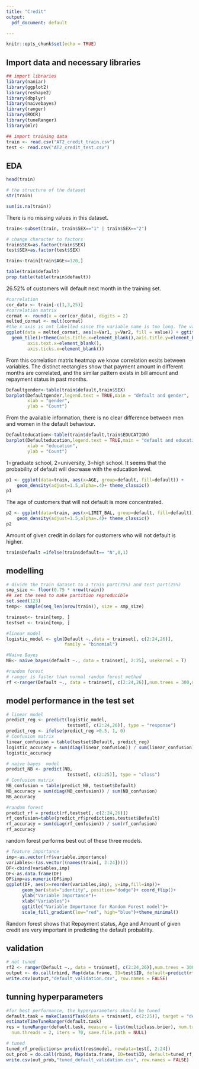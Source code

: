 ---
title: "Credit"
output: 
  pdf_document: default

---

```{r setup, include=FALSE}
knitr::opts_chunk$set(echo = TRUE)
```

## Import data and necessary libraries

```{r warning=FALSE,message=FALSE}
## import libraries
library(naniar)
library(ggplot2)
library(reshape2)
library(dbplyr)
library(naivebayes)
library(ranger)
library(ROCR)
library(tuneRanger)
library(mlr)
```


```{r}
## import training data
train <- read.csv("AT2_credit_train.csv")
test <- read.csv("AT2_credit_test.csv")
```

## EDA 

```{r}
head(train)
```

```{r}
# the structure of the dataset
str(train)
```

```{r}
sum(is.na(train))
```


There is no missing values in this dataset. 

```{r}
train<-subset(train, train$SEX=="1" | train$SEX=="2")
```

```{r}
# change character to factors
train$SEX=as.factor(train$SEX)
test$SEX=as.factor(test$SEX)
```


```{r}
train<-train[train$AGE<=120,]
```

```{r}
table(train$default)
prop.table(table(train$default))
```


26.52% of customers will default next month in the training set. 


```{r}
#correlation 
cor_data <- train[-c(1,3,25)]
#correlation matrix
cormat <- round(x = cor(cor_data), digits = 2)
melted_cormat <- melt(cormat)
#the x axis is not labelled since the variable name is too long. The variables have the same order from LIMIT_BAL to PAY_AMT6
ggplot(data = melted_cormat, aes(x=Var1, y=Var2, fill = value)) + ggtitle("Correlation heatmap")+
  geom_tile()+theme(axis.title.x=element_blank(),axis.title.y=element_blank(),
        axis.text.x=element_blank(),
        axis.ticks.x=element_blank())

```

From this correlation matrix heatmap we know correlation exsits between variables. The distinct rectangles show that payment amount in different months are correlated, and the similar pattern exists in bill amount and repayment status in past months. 



```{r}
Defaultgender<-table(train$default,train$SEX)
barplot(Defaultgender,legend.text = TRUE,main = "default and gender",
        xlab = "gender",
        ylab = "Count")
```

From the available information, there is no clear difference between men and women in the default behaviour. 

```{r}
Defaulteducation<-table(train$default,train$EDUCATION)
barplot(Defaulteducation,legend.text = TRUE,main = "default and education",
        xlab = "education",
        ylab = "Count")
```

1=graduate school, 2=university, 3=high school. It seems that the probability of default will decrease with the education level. 

```{r}
p1 <- ggplot(data=train, aes(x=AGE, group=default, fill=default)) +
    geom_density(adjust=1.5,alpha=.4)+ theme_classic()
p1
```

The age of customers that will not default is more concentrated. 

```{r}
p2 <- ggplot(data=train, aes(x=LIMIT_BAL, group=default, fill=default)) +
    geom_density(adjust=1.5,alpha=.4)+ theme_classic()
p2
```

Amount of given credit in dollars for customers who will not default is higher. 


```{r}
train$Default =ifelse(train$default== "N",0,1)
```

## modelling
```{r}
# divide the train dataset to a train part(75%) and test part(25%)
smp_size <- floor(0.75 * nrow(train))
## set the seed to make partition reproducible
set.seed(123)
temp<- sample(seq_len(nrow(train)), size = smp_size)

trainset<- train[temp, ]
testset <- train[temp, ]
```



```{r}
#linear model
logistic_model <- glm(Default ~.,data = trainset[, c(2:24,26)], 
                      family = "binomial")
```


```{r}
#Naive Bayes
NB<- naive_bayes(default ~., data = trainset[, 2:25], usekernel = T) 
```

```{r}
#random forest
# ranger is faster than normal random forest method
rf <-ranger(Default ~., data = trainset[, c(2:24,26)],num.trees = 300,max.depth = 6,classification = TRUE,importance = 'impurity') 
```

## model performance in the test set
```{r}
# linear model 
predict_reg <- predict(logistic_model, 
                       testset[, c(2:24,26)], type = "response")
predict_reg <- ifelse(predict_reg >0.5, 1, 0)
# Confusion matrix
linear_confusion = table(testset$Default, predict_reg)
logistic_accuracy = sum(diag(linear_confusion)) / sum(linear_confusion)
logistic_accuracy
```

```{r warning=FALSE}
# naive bayes  model 
predict_NB <- predict(NB, 
                       testset[, c(2:25)], type = "class")
# Confusion matrix
NB_confusion = table(predict_NB, testset$Default)
NB_accuracy = sum(diag(NB_confusion)) / sum(NB_confusion)
NB_accuracy 
```


```{r}
#random forest
predict_rf = predict(rf,testset[, c(2:24,26)])
rf_confusion=table(predict_rf$predictions,testset$Default)
rf_accuracy = sum(diag(rf_confusion)) / sum(rf_confusion)
rf_accuracy 
```

random forest performs best out of these three models. 

```{r}
# feature importance 
imp<-as.vector(rf$variable.importance)
variables<-(as.vector((names(train[, 2:24]))))
DF<-cbind(variables,imp)
DF<-as.data.frame(DF)
DF$imp=as.numeric(DF$imp)
ggplot(DF, aes(x=reorder(variables,imp), y=imp,fill=imp))+ 
      geom_bar(stat="identity", position="dodge")+ coord_flip()+
      ylab("Variable Importance")+
      xlab("Variables")+
      ggtitle("Variable Importance for Random Forest model")+
      scale_fill_gradient(low="red", high="blue")+theme_minimal()
```


Random forest shows that Repayment status, Age and Amount of given credit are very important in predicting the default probablity. 

## validation
```{r}
# not tuned
rf2 <- ranger(Default ~., data = trainset[, c(2:24,26)],num.trees = 300,max.depth = 6,probability = TRUE,importance = 'impurity') 
output <- do.call(rbind, Map(data.frame, ID=test$ID, default=predict(rf2,test[, 2:24])$predictions[,2]))
write.csv(output,"default_validation.csv", row.names = FALSE)
```

## tunning hyperparameters 
```{r warning=FALSE}
#for best performance, the hyperparameters should be tuned
default.task = makeClassifTask(data = trainset[, c(2:25)], target = "default")
estimateTimeTuneRanger(default.task)
res = tuneRanger(default.task, measure = list(multiclass.brier), num.trees = 600, 
  num.threads = 2, iters = 70, save.file.path = NULL)
```

```{r}
# tuned
tuned_rf_predictions= predict(res$model, newdata=test[, 2:24])
out_prob = do.call(rbind, Map(data.frame, ID=test$ID, default=tuned_rf_predictions$data$prob.Y))
write.csv(out_prob,"tuned_default_validation.csv", row.names = FALSE)
```

